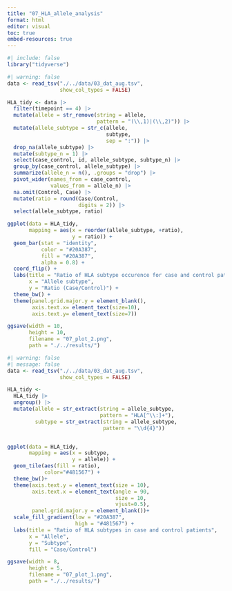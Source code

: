 ```yaml
---
title: "07_HLA_allele_analysis"
format: html
editor: visual
toc: true
embed-resources: true
---
```


```r
#| include: false
library("tidyverse")
```

```r
#| warning: false
data <- read_tsv("./../data/03_dat_aug.tsv",
                 show_col_types = FALSE)

HLA_tidy <- data |> 
  filter(timepoint == 4) |> 
  mutate(allele = str_remove(string = allele,
                             pattern = "(\\,1)|(\\,2)")) |>
  mutate(allele_subtype = str_c(allele,
                                subtype,
                                sep = ":")) |> 
  drop_na(allele_subtype) |> 
  mutate(subtype_n = 1) |>
  select(case_control, id, allele_subtype, subtype_n) |> 
  group_by(case_control, allele_subtype) |>
  summarize(allele_n = n(), .groups = "drop") |> 
  pivot_wider(names_from = case_control,
              values_from = allele_n) |> 
  na.omit(Control, Case) |> 
  mutate(ratio = round(Case/Control, 
                       digits = 2)) |>
  select(allele_subtype, ratio)

ggplot(data = HLA_tidy,
       mapping = aes(x = reorder(allele_subtype, +ratio),
                     y = ratio)) + 
  geom_bar(stat = "identity",
           color = "#20A387",
           fill = "#20A387",
           alpha = 0.8) + 
  coord_flip() + 
  labs(title = "Ratio of HLA subtype occurence for case and control patients",
       x = "Allele subtype",
       y = "Ratio (Case/Control)") + 
  theme_bw() + 
  theme(panel.grid.major.y = element_blank(),
        axis.text.x= element_text(size=10),
        axis.text.y= element_text(size=7))

ggsave(width = 10,
       height = 10,
       filename = "07_plot_2.png",
       path = "./../results/")
```

```r
#| warning: false
#| message: false
data <- read_tsv("./../data/03_dat_aug.tsv",
                 show_col_types = FALSE)

HLA_tidy <-
  HLA_tidy |>
  ungroup() |>
  mutate(allele = str_extract(string = allele_subtype,
                              pattern = "HLA[^\\:]+"),
         subtype = str_extract(string = allele_subtype, 
                               pattern = "\\d{4}"))


ggplot(data = HLA_tidy,
       mapping = aes(x = subtype,
                     y = allele)) +
  geom_tile(aes(fill = ratio),
            color="#481567") + 
  theme_bw()+
  theme(axis.text.y = element_text(size = 10),
        axis.text.x = element_text(angle = 90,
                                   size = 10,
                                   vjust=0.5),
        panel.grid.major.y = element_blank())+
  scale_fill_gradient(low = "#20A387",
                      high = "#481567") + 
  labs(title = "Ratio of HLA subtypes in case and control patients",
       x = "Allele",
       y = "Subtype",
       fill = "Case/Control")

ggsave(width = 8,
       height = 5,
       filename = "07_plot_1.png",
       path = "./../results/")
```
